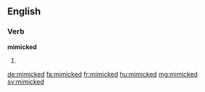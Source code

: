 ==English==

===Verb===
'''mimicked'''

# {{past of|mimic}}

[[de:mimicked]]
[[fa:mimicked]]
[[fr:mimicked]]
[[hu:mimicked]]
[[mg:mimicked]]
[[sv:mimicked]]